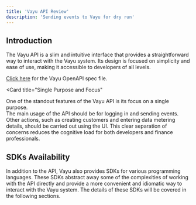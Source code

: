 ```yaml
---
title: 'Vayu API Review'
description: 'Sending events to Vayu for dry run'
---
```


## Introduction
The Vayu API is a slim and intuitive interface that provides a straightforward way to interact with the Vayu system. Its design is focused on simplicity and ease of use, making it accessible to developers of all levels.

[Click here](/config/vy-openapi.yml) for the Vayu OpenAPI spec file.

<Card
  title="Single Purpose and Focus"
>
One of the standout features of the Vayu API is its focus on a single purpose. <br/>
The main usage of the API should be for logging in and sending events. <br/>
Other actions, such as creating customers and entering data metering details, should be carried out using the UI. 
This clear separation of concerns reduces the cognitive load for both developers and finance professionals.
</Card>

## SDKs Availability
In addition to the API, Vayu also provides SDKs for various programming languages. These SDKs abstract away some of the complexities of working with the API directly and provide a more convenient and idiomatic way to interact with the Vayu system. The details of these SDKs will be covered in the following sections.